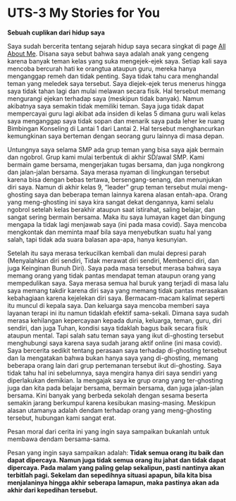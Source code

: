 # UTS-3 My Stories for You

**Sebuah cuplikan dari hidup saya**

Saya sudah bercerita tentang sejarah hidup saya secara singkat di page [All About Me](../All_About_me/index.qmd). Disana saya sebut bahwa saya adalah anak yang cengeng karena banyak teman kelas yang suka mengejek-ejek saya. Setiap kali saya mencoba bercurah hati ke orangtua ataupun guru, mereka hanya menganggap remeh dan tidak penting. Saya tidak tahu cara menghandal teman yang meledek saya tersebut. Saya diejek-ejek terus menerus hingga saya tidak tahan lagi dan mulai melawan secara fisik. Hal tersebut memang mengurangi ejekan terhadap saya (meskipun tidak banyak). Namun akibatnya saya semakin tidak memiliki teman. Saya juga tidak dapat mempercayai guru lagi akibat ada insiden di kelas 5 dimana guru wali kelas saya menganggap saya tidak sopan dan menarik saya pada leher ke ruang Bimbingan Konseling di Lantai 1 dari Lantai 2. Hal tersebut menghancurkan kemungkinan saya berteman dengan seorang guru lainnya di masa depan. 

Untungnya saya selama SMP ada grup teman yang bisa saya ajak bermain dan ngobrol. Grup kami mulai terbentuk di akhir SD/awal SMP. Kami bermain game bersama, mengerjakan tugas bersama, dan juga nongkrong dan jalan-jalan bersama. Saya merasa nyaman di lingkungan tersebut karena bisa dengan bebas tertawa, bersengang-senang, dan menunjukan diri saya. Namun di akhir kelas 9, "leader" grup teman tersebut mulai meng-ghosting saya dan beberapa teman lainnya karena alasan entah-apa. Orang yang meng-ghosting ini saya kira sangat dekat dengannya, kami selalu ngobrol setelah kelas berakhir ataupun saat istirahat, saling belajar, dan sangat sering bermain bersama. Maka itu saya lumayan kaget dan bingung mengapa Ia tidak lagi menjawab saya (ini pada masa covid). Saya mencoba mengkontak dan meminta maaf bila saya menyebutkan suatu hal yang salah, tapi tidak ada suara balasan apa-apa, hanya kesunyian. 

Setelah itu saya merasa terkucilkan kembali dan mulai depresi parah (Menyalahkan diri sendiri, Tidak merawat diri sendiri, Membenci diri, dan juga Keinginan Bunuh Diri). Saya pada masa tersebut merasa bahwa saya memang orang yang tidak pantas mendapat teman ataupun orang yang mempedulikan saya. Saya merasa semua hal buruk yang terjadi di masa lalu saya memang takdir karena diri saya yang memang tidak pantas merasakan kebahagiaan karena kejelekan diri saya. Bermacam-macam kalimat seperti itu muncul di kepala saya. Dan keluarga saya mencoba memberi saya layanan terapi ini itu namun tidaklah efektif sama-sekali. Dimana saya sudah merasa kehilangan kepercayaan kepada dunia, keluarga, teman, guru, diri sendiri, dan juga Tuhan, kondisi saya tidaklah bagus baik secara fisik ataupun mental. Tapi salah satu teman saya yang ikut di-ghosting tersebut menghubungi saya karena saya sudah jarang aktif online (ini masa covid). Saya bercerita sedikit tentang perasaan saya terhadap di-ghosting tersebut dan Ia mengatakan bahwa bukan hanya saya yang di-ghosting, memang beberapa orang lain dari grup pertemanan tersebut ikut di-ghosting. Saya tidak tahu hal ini sebelumnya, saya mengira hanya diri saya sendiri yang diperlakukan demikian. Ia mengajak saya ke grup orang yang ter-ghosting juga dan kita pada belajar bersama, bermain bersama, dan juga jalan-jalan bersama. Kini banyak yang berbeda sekolah dengan sesama beserta semakin jarang berkumpul karena kesibukan masing-masing. Meskipun alasan utamanya adalah dendam terhadap orang yang meng-ghosting tersebut, hubungan kami sangat erat.

Pesan moral dari cerita ini yang ingin saya sampaikan bukanlah untuk membawa dendam bersama-sama.

Pesan yang ingin saya sampaikan adalah: **Tidak semua orang itu baik dan dapat dipercaya. Namun juga tidak semua orang itu jahat dan tidak dapat dipercaya. Pada malam yang paling gelap sekalipun, pasti nantinya akan terbitlah pagi. Sekelam dan sepedihnya situasi apapun, bila kita bisa menjalaninya hingga akhir seberapa lamapun, maka pastinya akan ada akhir dari kepedihan tersebut.**